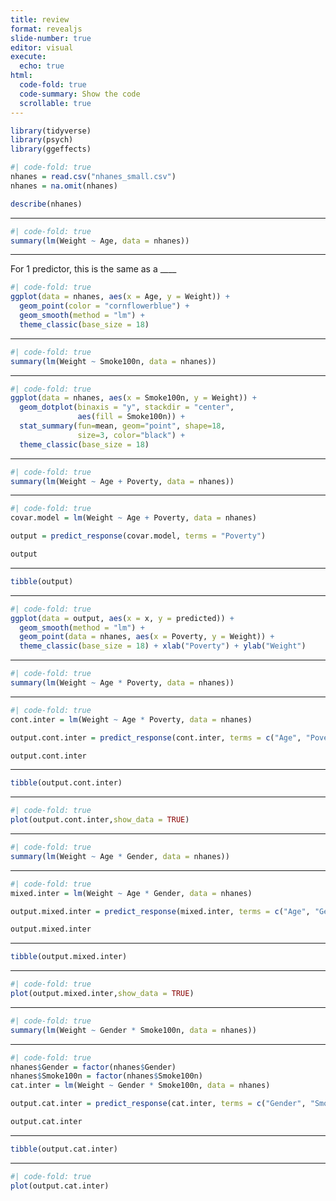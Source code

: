 ```yaml
---
title: review 
format: revealjs
slide-number: true
editor: visual
execute:
  echo: true
html:
  code-fold: true
  code-summary: Show the code
  scrollable: true
---
```



```r
library(tidyverse)
library(psych)
library(ggeffects)
```

```r
#| code-fold: true
nhanes = read.csv("nhanes_small.csv")
nhanes = na.omit(nhanes)

describe(nhanes)

```

-----------

```r
#| code-fold: true
summary(lm(Weight ~ Age, data = nhanes))
```


-----------

For 1 predictor, this is the same as a ____

```r
#| code-fold: true
ggplot(data = nhanes, aes(x = Age, y = Weight)) +
  geom_point(color = "cornflowerblue") +
  geom_smooth(method = "lm") +
  theme_classic(base_size = 18)
```

-----------


```r
#| code-fold: true
summary(lm(Weight ~ Smoke100n, data = nhanes))
```


-----------

```r
#| code-fold: true
ggplot(data = nhanes, aes(x = Smoke100n, y = Weight)) +
  geom_dotplot(binaxis = "y", stackdir = "center",
               aes(fill = Smoke100n)) +
  stat_summary(fun=mean, geom="point", shape=18,
               size=3, color="black") +
  theme_classic(base_size = 18)

```


--------

```r
#| code-fold: true
summary(lm(Weight ~ Age + Poverty, data = nhanes))
```

----------

```r
#| code-fold: true
covar.model = lm(Weight ~ Age + Poverty, data = nhanes)

output = predict_response(covar.model, terms = "Poverty")

output
```


------

```r
tibble(output)
```


------

```r
#| code-fold: true
ggplot(data = output, aes(x = x, y = predicted)) +
  geom_smooth(method = "lm") +
  geom_point(data = nhanes, aes(x = Poverty, y = Weight)) +
  theme_classic(base_size = 18) + xlab("Poverty") + ylab("Weight")
```

------

```r
#| code-fold: true
summary(lm(Weight ~ Age * Poverty, data = nhanes))
```

--------

```r
#| code-fold: true
cont.inter = lm(Weight ~ Age * Poverty, data = nhanes)

output.cont.inter = predict_response(cont.inter, terms = c("Age", "Poverty [meansd]"))

output.cont.inter

```

-------

```r
tibble(output.cont.inter)
```



----------

```r
#| code-fold: true
plot(output.cont.inter,show_data = TRUE)
```


--------

```r
#| code-fold: true
summary(lm(Weight ~ Age * Gender, data = nhanes))
```

---------

```r
#| code-fold: true
mixed.inter = lm(Weight ~ Age * Gender, data = nhanes)

output.mixed.inter = predict_response(mixed.inter, terms = c("Age", "Gender"))

output.mixed.inter
```

-------

```r
tibble(output.mixed.inter)
```


---

```r
#| code-fold: true
plot(output.mixed.inter,show_data = TRUE)
```

---

```r
#| code-fold: true
summary(lm(Weight ~ Gender * Smoke100n, data = nhanes))
```

-------

```r
#| code-fold: true
nhanes$Gender = factor(nhanes$Gender)
nhanes$Smoke100n = factor(nhanes$Smoke100n)
cat.inter = lm(Weight ~ Gender * Smoke100n, data = nhanes)

output.cat.inter = predict_response(cat.inter, terms = c("Gender", "Smoke100n"))

output.cat.inter
```


--------

```r
tibble(output.cat.inter)
```


---------

```r
#| code-fold: true
plot(output.cat.inter)
```
